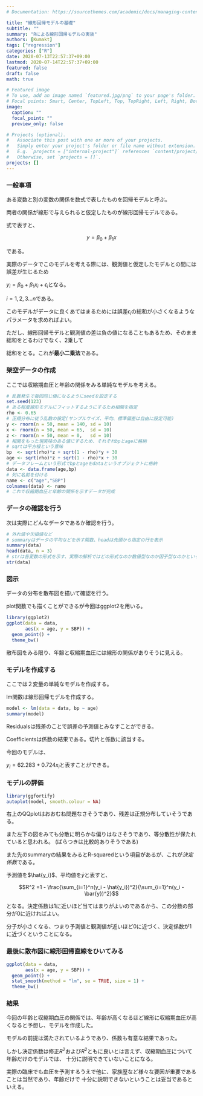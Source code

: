 ```yaml
---
# Documentation: https://sourcethemes.com/academic/docs/managing-content/

title: "線形回帰モデルの基礎"
subtitle: ""
summary: "Rによる線形回帰モデルの実装"
authors: [Kumakt]
tags: ["regression"]
categories: ["R"]
date: 2020-07-13T22:57:37+09:00
lastmod: 2020-07-14T22:57:37+09:00
featured: false
draft: false
math: true

# Featured image
# To use, add an image named `featured.jpg/png` to your page's folder.
# Focal points: Smart, Center, TopLeft, Top, TopRight, Left, Right, BottomLeft, Bottom, BottomRight.
image:
  caption: ""
  focal_point: ""
  preview_only: false

# Projects (optional).
#   Associate this post with one or more of your projects.
#   Simply enter your project's folder or file name without extension.
#   E.g. `projects = ["internal-project"]` references `content/project/deep-learning/index.md`.
#   Otherwise, set `projects = []`.
projects: []
---
```


### 一般事項

ある変数と別の変数の関係を数式で表したものを回帰モデルと呼ぶ。

両者の関係が線形で与えられると仮定したものが線形回帰モデルである。

式で表すと、

$$y = \beta_0 + \beta_1x$$

である。

実際のデータでこのモデルを考える際には、観測値と仮定したモデルとの間には誤差が生じるため

$y_i = \beta_0 + \beta_1x_i + \epsilon_i$となる。

$i = 1,2,3...n$である。

このモデルがデータに良くあてはまるためには誤差$\epsilon_i$の総和が小さくなるようなパラメータを求めればよい。

ただし、線形回帰モデルと観測値の差は負の値になることもあるため、そのまま総和をとるわけでなく、2乗して

総和をとる。これが**最小二乗法**である。


### 架空データの作成

ここでは収縮期血圧と年齢の関係をみる単純なモデルを考える。

```r
# 乱数発生で毎回同じ値になるようにseedを設定する
set.seed(123)
# ある程度線形モデルにフィットするようにするため相関を指定
rho <- 0.65
# 正規分布に従う乱数の設定(サンプルサイズ、平均、標準偏差は自由に設定可能)
y <- rnorm(n = 50, mean = 140, sd = 10)
x <- rnorm(n = 50, mean = 65,  sd = 10)
z <- rnorm(n = 50, mean = 0,   sd = 10)
# 相関をもった現実味のある値にするため、それぞれbpとageに格納
# sqrtは平方根という意味
bp  <- sqrt(rho)*z + sqrt(1 - rho)*y + 30
age <- sqrt(rho)*z + sqrt(1 - rho)*x + 30
# データフレームという形式でbpとageをdataというオブジェクトに格納
data <- data.frame(age,bp)
# 列に名前を付ける
name <- c("age","SBP")
colnames(data) <- name
# これで収縮期血圧と年齢の関係を示すデータが完成
```


### データの確認を行う

次は実際にどんなデータであるか確認を行う。

```r
# 外れ値や欠損値など
# summaryはデータの平均などを示す関数、headは先頭から指定の行を表示
summary(data)
head(data, n = 3)
# strは各変数の形式を示す、実際の解析ではどの形式なのか数値型なのか因子型なのかといった形の確認が重要
str(data)
```


### 図示

データの分布を散布図を描いて確認を行う。

plot関数でも描くことができるが今回はggplot2を用いる。

```r
library(ggplot2)
ggplot(data = data,
       aes(x = age, y = SBP)) +
  geom_point() +
  theme_bw()
```


散布図をみる限り、年齢と収縮期血圧には線形の関係がありそうに見える。

### モデルを作成する

ここでは２変量の単純なモデルを作成する。

lm関数は線形回帰モデルを作成する。

```r
model <- lm(data = data, bp ~ age)
summary(model)
```


Residualsは残差のことで誤差の予測値とみなすことができる。

Coefficientsは係数の結果である。切片と係数に該当する。

今回のモデルは、

$y_i = 62.283 + 0.724x_i$と表すことができる。


### モデルの評価

```r
library(ggfortify)
autoplot(model, smooth.colour = NA)
```


右上のQQplotはおおむね問題なさそうであり、残差は正規分布していそうである。

また左下の図をみても分散に明らかな偏りはなさそうであり、等分散性が保たれていると思われる。
(ばらつきは比較的ありそうである)

また先のsummaryの結果をみるとR-squaredという項目があるが、これが*決定係数*である。

予測値を$\hat{y_i}$、平均値を$\bar{y}$と表すと、

$$R^2 =1 - \frac{\sum_{i=1}^n(y_i - \hat{y_i})^2}{\sum_{i=1}^n(y_i - \bar{y})^2}$$

となる。決定係数は1に近いほど当てはまりがよいのであるから、この分数の部分が0に近ければよい。

分子が小さくなる、つまり予測値と観測値が近いほど0に近づく、決定係数が1に近づくということになる。


### 最後に散布図に線形回帰直線をひいてみる

```r
ggplot(data = data,
       aes(x = age, y = SBP)) +
  geom_point() +
  stat_smooth(method = "lm", se = TRUE, size = 1) +
  theme_bw()
```


### 結果

今回の年齢と収縮期血圧の関係では、年齢が高くなるほど線形に収縮期血圧が高くなると予想し、モデルを作成した。

モデルの前提は満たされているようであり、係数も有意な結果であった。

しかし決定係数は修正$R^2$および$R^2$ともに良いとは言えず、収縮期血圧について年齢だけのモデルでは、
十分に説明できていないことになる。

実際の臨床でも血圧を予測するうえで他に、家族歴など様々な要因が重要であることは当然であり、年齢だけで
十分に説明できないということは妥当であるといえる。
